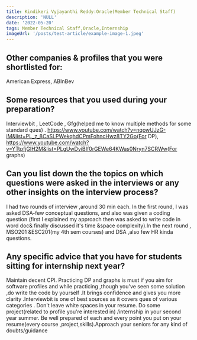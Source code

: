 ```yaml
---
title: Kindikeri Vyjayanthi Reddy:Oracle(Member Technical Staff)
description: 'NULL' 
date: '2022-05-20'
tags: Member Technical Staff,Oracle,Internship
imageUrl: '/posts/test-article/example-image-1.jpeg'
---
```


## Other companies & profiles that you were shortlisted for:
American Express, ABInBev

## Some resources that you used during your preparation?
Interviewbit , LeetCode , Gfg(helped me to know multiple methods for some standard ques) .
https://www.youtube.com/watch?v=nqowUJzG-iM&list=PL_z_8CaSLPWekqhdCPmFohncHwz8TY2Go(For  DP),
 https://www.youtube.com/watch?v=YTtpfjGlH2M&list=PLgUwDviBIf0rGEWe64KWas0Nryn7SCRWw(For graphs)
 

## Can you list down the the topics on which questions were asked in the interviews or any other insights on the interview process?
I had two rounds of interview ,around 30 min each. In the first round, I was asked DSA-few conceptual questions, and also was given a coding question (first I explained my approach then was asked to write code in word doc& finally discussed it's time &space complexity).In the next round , MSO201 &ESC201(my 4th sem courses) and DSA ,also few HR kinda questions.
## Any specific advice that you have for students sitting for internship next year?
Maintain decent CPI. Practicing DP and graphs is must if you aim for software profiles and while practicing ,though you've seen some solution ,do write the code by yourself .It brings confidence and gives you more clarity .Interviewbit is one of best sources as it covers ques of various categories . Don't leave white spaces in your resume. Do some project(related to profile you're interested in) /internship in your second year summer. Be well prepared of each and every point you put on your resume(every course ,project,skills).Approach your seniors for any kind of doubts/guidance 

